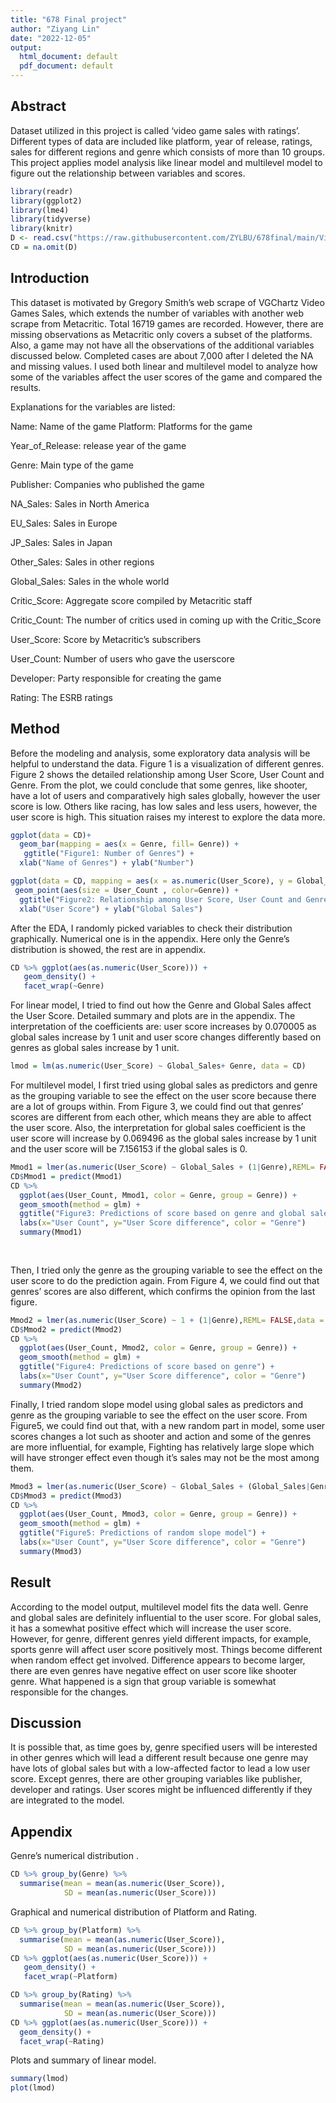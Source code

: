 ```yaml
---
title: "678 Final project"
author: "Ziyang Lin"
date: "2022-12-05"
output:
  html_document: default
  pdf_document: default
---
```


## Abstract

Dataset utilized in this project is called 'video game sales with ratings'. Different types of data are included like platform, year of release, ratings, sales for different regions and genre which consists of more than 10 groups. This project applies model analysis like linear model and multilevel model to figure out the relationship between variables and scores.

```r
library(readr)
library(ggplot2)
library(lme4)
library(tidyverse)
library(knitr)
D <- read.csv("https://raw.githubusercontent.com/ZYLBU/678final/main/Video_Games_Sales_as_at_22_Dec_2016.csv")
CD = na.omit(D)
```

## Introduction

This dataset is motivated by Gregory Smith's web scrape of VGChartz Video Games Sales, which extends the number of variables with another web scrape from Metacritic. Total 16719 games are recorded. However, there are missing observations as Metacritic only covers a subset of the platforms. Also, a game may not have all the observations of the additional variables discussed below. Completed cases are about 7,000 after I deleted the NA and missing values. I used both linear and multilevel model to analyze how some of the variables affect the user scores of the game and compared the results.

Explanations for the variables are listed:

Name: Name of the game Platform: Platforms for the game

Year_of_Release: release year of the game

Genre: Main type of the game

Publisher: Companies who published the game

NA_Sales: Sales in North America

EU_Sales: Sales in Europe

JP_Sales: Sales in Japan

Other_Sales: Sales in other regions

Global_Sales: Sales in the whole world

Critic_Score: Aggregate score compiled by Metacritic staff

Critic_Count: The number of critics used in coming up with the Critic_Score

User_Score: Score by Metacritic's subscribers

User_Count: Number of users who gave the userscore

Developer: Party responsible for creating the game

Rating: The ESRB ratings

## Method

Before the modeling and analysis, some exploratory data analysis will be helpful to understand the data. Figure 1 is a visualization of different genres. Figure 2 shows the detailed relationship among User Score, User Count and Genre. From the plot, we could conclude that some genres, like shooter, have a lot of users and comparatively high sales globally, however the user score is low. Others like racing, has low sales and less users, however, the user score is high. This situation raises my interest to explore the data more.
```r
ggplot(data = CD)+
  geom_bar(mapping = aes(x = Genre, fill= Genre)) +
   ggtitle("Figure1: Number of Genres") +
  xlab("Name of Genres") + ylab("Number")
```

```r
ggplot(data = CD, mapping = aes(x = as.numeric(User_Score), y = Global_Sales)) +
 geom_point(aes(size = User_Count , color=Genre)) +
  ggtitle("Figure2: Relationship among User Score, User Count and Genre") +
  xlab("User Score") + ylab("Global Sales")
```

After the EDA, I randomly picked variables to check their distribution graphically. Numerical one is in the appendix. Here only the Genre's distribution is showed, the rest are in appendix.

```r
CD %>% ggplot(aes(as.numeric(User_Score))) + 
   geom_density() +
   facet_wrap(~Genre)

```

For linear model, I tried to find out how the Genre and Global Sales affect the User Score. Detailed summary and plots are in the appendix. The interpretation of the coefficients are: user score increases by 0.070005 as global sales increase by 1 unit and user score changes differently based on genres as global sales increase by 1 unit. 

```r
lmod = lm(as.numeric(User_Score) ~ Global_Sales+ Genre, data = CD)

```

For multilevel model, I first tried using global sales as predictors and genre as the grouping variable to see the effect on the user score because there are a lot of groups within. From Figure 3, we could find out that genres' scores are different from each other, which means they are able to affect the user score. Also, the interpretation for global sales coefficient is the user score will increase by 0.069496 as the global sales increase by 1 unit and the user score will be 7.156153 if the global sales is 0.

```r
Mmod1 = lmer(as.numeric(User_Score) ~ Global_Sales + (1|Genre),REML= FALSE,data = CD)
CD$Mmod1 = predict(Mmod1)
CD %>%
  ggplot(aes(User_Count, Mmod1, color = Genre, group = Genre)) + 
  geom_smooth(method = glm) +
  ggtitle("Figure3: Predictions of score based on genre and global sales") +
  labs(x="User Count", y="User Score difference", color = "Genre") 
  summary(Mmod1)
  
 

```

Then, I tried only the genre as the grouping variable to see the effect on the user score to do the prediction again. From Figure 4, we could find out that genres' scores are also different, which confirms the opinion from the last figure.

```r
Mmod2 = lmer(as.numeric(User_Score) ~ 1 + (1|Genre),REML= FALSE,data = CD)
CD$Mmod2 = predict(Mmod2)
CD %>%
  ggplot(aes(User_Count, Mmod2, color = Genre, group = Genre)) + 
  geom_smooth(method = glm) +
  ggtitle("Figure4: Predictions of score based on genre") +
  labs(x="User Count", y="User Score difference", color = "Genre")
  summary(Mmod2)

```

Finally, I tried random slope model using global sales as predictors and genre as the grouping variable to see the effect on the user score. From Figure5, we could find out that, with a new random part in model, some user scores changes a lot such as shooter and action and some of the genres are more influential, for example, Fighting has relatively large slope which will have stronger effect even though it's sales may not be the most among them.

```r
Mmod3 = lmer(as.numeric(User_Score) ~ Global_Sales + (Global_Sales|Genre),REML= FALSE,data = CD)
CD$Mmod3 = predict(Mmod3)
CD %>%
  ggplot(aes(User_Count, Mmod3, color = Genre, group = Genre)) + 
  geom_smooth(method = glm) +
  ggtitle("Figure5: Predictions of random slope model") +
  labs(x="User Count", y="User Score difference", color = "Genre")
  summary(Mmod3)

```

## Result
According to the model output, multilevel model fits the data well. Genre and global sales are definitely influential to the user score. For global sales, it has a somewhat positive effect which will increase the user score. However, for genre, different genres yield different impacts, for example, sports genre will affect user score positively most. Things become different when random effect get involved. Difference appears to become larger, there are even genres have negative effect on user score like shooter genre. What happened is a sign that group variable is somewhat responsible for the changes.

## Discussion
It is possible that, as time goes by, genre specified users will be interested in other genres which will lead a different result because one genre may have lots of global sales but with a low-affected factor to lead a low user score.
Except genres, there are other grouping variables like publisher, developer and ratings. User scores might be influenced differently if they are integrated to the model. 

## Appendix

Genre's numerical distribution .

```r
CD %>% group_by(Genre) %>% 
  summarise(mean = mean(as.numeric(User_Score)), 
            SD = mean(as.numeric(User_Score)))
```


Graphical and numerical distribution of Platform and Rating.

```r
CD %>% group_by(Platform) %>% 
  summarise(mean = mean(as.numeric(User_Score)), 
            SD = mean(as.numeric(User_Score)))
CD %>% ggplot(aes(as.numeric(User_Score))) + 
   geom_density() +
   facet_wrap(~Platform)
```

```r
CD %>% group_by(Rating) %>% 
  summarise(mean = mean(as.numeric(User_Score)), 
            SD = mean(as.numeric(User_Score)))
CD %>% ggplot(aes(as.numeric(User_Score))) + 
  geom_density() +
  facet_wrap(~Rating)
```

Plots and summary of linear model.

```r
summary(lmod)
plot(lmod)
```



